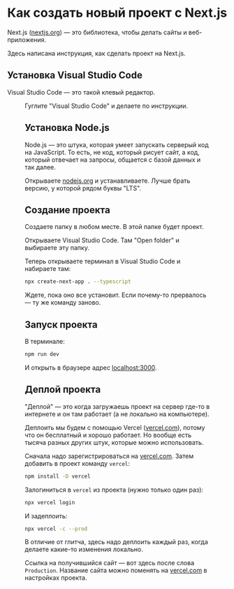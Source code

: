 
# Как создать новый проект с Next.js

Next.js ([nextjs.org](https://nextjs.org)) — это библиотека, чтобы делать сайты и веб-приложения.

Здесь написана инструкция, как сделать проект на Next.js.

## Установка Visual Studio Code

Visual Studio Code — это такой клевый редактор.

<Figure image="/vsc.png" noBorder />

Гуглите "Visual Studio Code" и делаете по инструкции.

## Установка Node.js

Node.js — это штука, которая умеет запускать серверый код на JavaScript. То есть, не код, который рисует сайт, а код, который отвечает на запросы, общается с базой данных и так далее.

Открываете [nodejs.org](https://nodejs.org/) и устанавливаете. Лучше брать версию, у которой рядом буквы "LTS".

## Создание проекта

Создаете папку в любом месте. В этой папке будет проект.

Открываете Visual Studio Code. Там "Open folder" и выбираете эту папку.

Теперь открываете терминал в Visual Studio Code и набираете там:

```bash Terminal
npx create-next-app . --typescript
```

Ждете, пока оно все установит. Если почему-то прервалось — ту же команду заново.

## Запуск проекта

В терминале:

```bash Terminal
npm run dev
```

И открыть в браузере адрес [localhost:3000](http://localhost:3000).

## Деплой проекта

"Деплой" — это когда загружаешь проект на сервер где-то в интернете и он там работает (а не локально на компьютере).

Деплоить мы будем с помощью Vercel ([vercel.com](https://vercel.com)), потому что он бесплатный и хорошо работает. Но вообще есть тысяча разных других штук, которые можно использовать.

Сначала надо зарегистрироваться на [vercel.com](https://vercel.com). Затем добавить в проект команду `vercel`:

```bash Terminal
npm install -D vercel
```

Залогиниться в `vercel` из проекта (нужно только один раз):

```bash Terminal
npx vercel login
```

И задеплоить:

```bash Terminal
npx vercel -c --prod
```

В отличие от глитча, здесь надо деплоить каждый раз, когда делаете какие-то изменения локально.

Ссылка на получившийся сайт — вот здесь после слова `Production`. Название сайта можно поменять на [vercel.com](https://vercel.com/) в настройках проекта.

<Figure image="/vercel-deploy.png" />